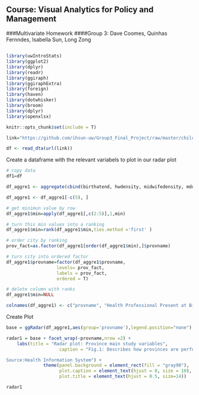 ## Course: Visual Analytics for Policy and Management
###Multivariate Homework 
####Group 3: Dave Coomes, Quinhas Fernndes, Isabella Sun, Long Zong


##
##
```r
library(uwIntroStats)
library(ggplot2)
library(dplyr)
library(readr)
library(ggiraph)
library(ggiraphExtra)
library(foreign)
library(haven)
library(dotwhisker)
library(broom)
library(dplyr)
library(openxlsx)

knitr::opts_chunk$set(include = T)

link="https://github.com/ihsun-uw/Group3_Final_Project/raw/master/child_mortality.dta"

df <- read_dta(url(link))
```

Create a dataframe with the relevant variabels to plot in our radar plot
```r
# copy data
df1=df

df_aggre1 <- aggregate(cbind(birthatend, hwdensity, midwifedensity, mddensity)~provname, data=df1, FUN=mean )

df_aggre1 <- df_aggre1[-c(5), ]

# get minimun value by row
df_aggre1$min=apply(df_aggre1[,c(2:5)],1,min)

# turn this min values into a ranking
df_aggre1$min=rank(df_aggre1$min,ties.method ='first' )

# order city by ranking
prov_fact=as.factor(df_aggre1[order(df_aggre1$min),]$provname)

# turn city into ordered factor
df_aggre1$provname=factor(df_aggre1$provname,
                   levels= prov_fact,
                   labels = prov_fact,
                   ordered = T)

# delete column with ranks
df_aggre1$min=NULL

colnames(df_aggre1) <- c("provname", "Health Professional Present at Birth", "Health Worker Density", "Midwife Density", "Medical Doctor Density")

```

Create Plot
```r
base = ggRadar(df_aggre1,aes(group='provname'),legend.position="none") 

radar1 = base + facet_wrap(~provname,nrow =2) +
    labs(title = "Radar plot: Province main study variables",
                    caption = "Fig.1: Describes how provinces are performing on study variables : Health professional present at birth, health worker density, midwife density, and medical doctor density. 

Source:Health Information System") +
              theme(panel.background = element_rect(fill = "gray90"),
                    plot.caption = element_text(hjust = 0, size = 10), 
                    plot.title = element_text(hjust = 0.5, size=14)) 

radar1 
```



